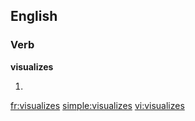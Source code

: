 
==English==

===Verb===
'''visualizes'''

# {{third-person singular of|[[visualize]]}}

[[fr:visualizes]]
[[simple:visualizes]]
[[vi:visualizes]]